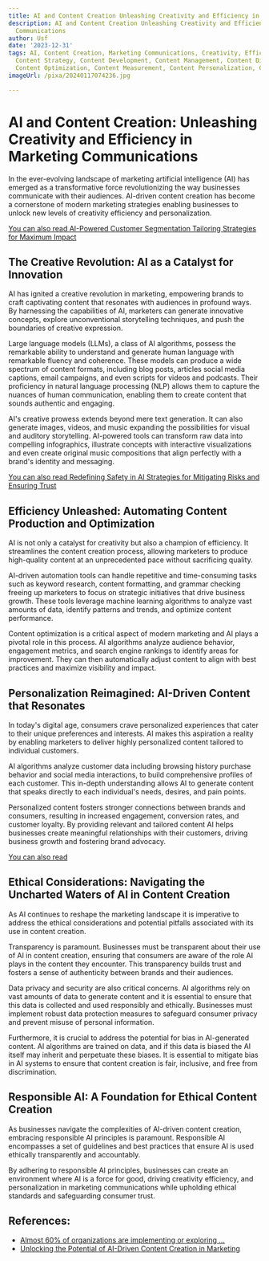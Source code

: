 ```yaml
---
title: AI and Content Creation Unleashing Creativity and Efficiency in Marketing Communications
description: AI and Content Creation Unleashing Creativity and Efficiency in Marketing
  Communications
author: Usf
date: '2023-12-31'
tags: AI, Content Creation, Marketing Communications, Creativity, Efficiency, Automation,
  Content Strategy, Content Development, Content Management, Content Distribution,
  Content Optimization, Content Measurement, Content Personalization, Content Engagement
imageUrl: /pixa/20240117074236.jpg

---
```

# AI and Content Creation: Unleashing Creativity and Efficiency in Marketing Communications

In the ever-evolving landscape of marketing artificial  intelligence (AI) has emerged as a transformative  force revolutionizing the way businesses communicate with their audiences. AI-driven content creation has become a cornerstone of modern  marketing  strategies  enabling businesses to unlock new levels of creativity efficiency and personalization.

[You can also read AI-Powered Customer  Segmentation Tailoring  Strategies  for Maximum Impact](AI-Powered%20Customer%20Segmentation%20Tailoring%20Strategies%20for%20Maximum%20Impact)


## The Creative Revolution: AI as a Catalyst for  Innovation

AI has ignited a creative revolution in marketing, empowering  brands to craft captivating content that resonates with audiences in profound ways. By harnessing the capabilities of AI, marketers can generate innovative  concepts, explore unconventional storytelling techniques, and push the boundaries of creative expression.

Large language models (LLMs), a class of AI algorithms, possess the remarkable  ability to understand and generate human language with remarkable fluency  and coherence. These models can produce a wide spectrum of content formats, including blog posts, articles social media captions,  email campaigns, and even scripts for videos and podcasts. Their proficiency  in natural language processing  (NLP) allows them to capture the  nuances of human  communication, enabling them to create content that sounds authentic and engaging.

AI's creative prowess extends beyond mere text generation. It can also generate images, videos, and music expanding the possibilities for visual and auditory storytelling.  AI-powered tools can transform raw data into compelling infographics, illustrate concepts with interactive visualizations and even create original music compositions that align perfectly with a brand's identity and messaging.

[You can also read Redefining Safety in AI Strategies for Mitigating Risks and Ensuring Trust](Redefining%20Safety%20in%20AI%20Strategies%20for%20Mitigating%20Risks%20and%20Ensuring%20Trust)


## Efficiency Unleashed: Automating Content Production and Optimization

AI is not only  a catalyst for creativity but also  a champion of efficiency.  It streamlines the content creation process, allowing marketers to produce  high-quality content at an unprecedented pace without sacrificing  quality.

AI-driven automation tools can handle  repetitive and  time-consuming tasks  such as keyword research, content formatting,  and grammar checking freeing up marketers to focus on strategic  initiatives  that drive business growth. These tools leverage machine learning algorithms  to analyze vast amounts of data, identify patterns and trends, and optimize content performance.

Content optimization is a critical aspect of modern marketing and AI plays a pivotal role in this process. AI algorithms analyze audience behavior, engagement metrics, and search engine rankings to identify areas  for improvement. They can then automatically adjust content  to align with best practices and maximize visibility and impact.

## Personalization Reimagined: AI-Driven Content that Resonates

In today's digital age, consumers crave personalized experiences that cater to their unique preferences and interests. AI makes this aspiration a reality  by enabling marketers to deliver highly personalized content tailored to individual customers.

AI algorithms analyze customer  data including browsing history purchase behavior  and social media interactions, to build comprehensive profiles of each customer. This in-depth understanding allows AI to generate content that speaks directly to each individual's needs, desires,  and pain points.

Personalized content fosters stronger connections between brands and consumers, resulting in increased engagement, conversion rates, and customer loyalty.  By providing relevant and tailored content  AI helps businesses create meaningful relationships  with their customers, driving business growth  and fostering brand advocacy.

[You can also  read ]()


## Ethical Considerations: Navigating the Uncharted  Waters of AI  in Content Creation

As AI continues to reshape the marketing landscape  it is imperative to address the  ethical considerations  and potential pitfalls associated with its use in content creation.

Transparency is paramount. Businesses must be  transparent about their use of AI in  content creation, ensuring that consumers are aware of the role  AI plays in  the content  they encounter. This transparency builds trust and fosters a sense of authenticity between brands and their  audiences.

Data privacy and security are also critical concerns. AI algorithms rely on vast amounts of data to generate content and it  is essential  to ensure that this data is collected  and used responsibly and  ethically. Businesses  must implement robust data protection measures to safeguard consumer privacy and prevent misuse  of personal information.

Furthermore, it is crucial to  address the  potential for bias in AI-generated content. AI algorithms are trained on data, and if this data is biased the AI itself  may inherit and  perpetuate these biases. It is essential to mitigate bias  in AI systems to ensure that content creation is fair, inclusive, and  free  from discrimination.

<h2> Responsible AI: A Foundation for Ethical Content  Creation</h2>

As businesses navigate the complexities of AI-driven content creation,  embracing responsible AI principles is paramount. Responsible AI encompasses  a set of guidelines and  best practices that ensure AI  is used ethically transparently  and accountably.

By  adhering  to  responsible AI principles, businesses  can create an  environment where AI is a force for good, driving creativity efficiency, and personalization in marketing communications while upholding ethical standards and safeguarding consumer trust.

## References:
- [Almost 60% of organizations are implementing or exploring ...](https://www.capgemini.com/us-en/news/press-releases/almost-60-of-organizations-are-implementing-or-exploring-generative-ai-in-marketing/)
- [Unlocking the Potential of AI-Driven Content Creation in Marketing](https://medium.com/geekculture/unlocking-the-potential-of-ai-driven-content-creation-in-marketing-48380404fed)

